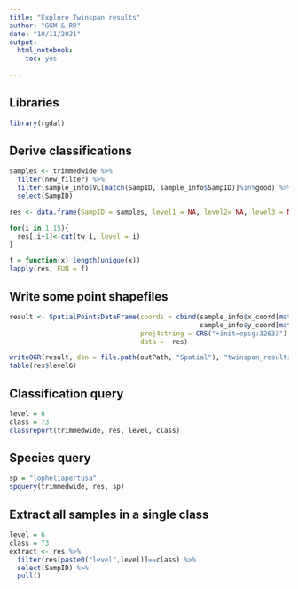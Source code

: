 ```yaml
---
title: "Explore Twinspan results"
author: "GGM & RR"
date: "10/11/2021"
output: 
  html_notebook:
    toc: yes
  
---
```

## Libraries
```r
library(rgdal)
```
 
## Derive classifications
```r
samples <- trimmedwide %>%
  filter(new_filter) %>%
  filter(sample_info$VL[match(SampID, sample_info$SampID)]%in%good) %>%
  select(SampID)

res <- data.frame(SampID = samples, level1 = NA, level2= NA, level3 = NA, level4 = NA, level5 = NA, level6 = NA, level7 = NA, level8= NA, level9 = NA, level10 = NA, level11 = NA, level12 = NA, level13 = NA, level14= NA, level15 = NA)

for(i in 1:15){
  res[,i+1]<-cut(tw_1, level = i)
}

f = function(x) length(unique(x))
lapply(res, FUN = f)

```

## Write some point shapefiles
```r
result <- SpatialPointsDataFrame(coords = cbind(sample_info$x_coord[match(res$SampID,sample_info$SampID)],
                                                sample_info$y_coord[match(res$SampID,sample_info$SampID)]),
                                 proj4string = CRS("+init=epsg:32633"),
                                 data =  res)

writeOGR(result, dsn = file.path(outPath, "Spatial"), "twinspan_results", driver = "ESRI Shapefile", overwrite_layer = TRUE)
table(res$level6)
```


## Classification query
```r
level = 6
class = 73
classreport(trimmedwide, res, level, class)
```
## Species query
```r
sp = "lopheliapertusa"
spquery(trimmedwide, res, sp)
```

## Extract all samples in a single class
```r
level = 6
class = 73
extract <- res %>%
  filter(res[paste0("level",level)]==class) %>%
  select(SampID) %>%
  pull()

```

